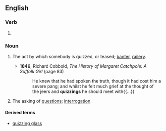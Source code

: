 ==English==

===Verb===
{{head|en|verb form}}

# {{present participle of|en|quiz|nocat=1}}

===Noun===
{{en-noun}}

# {{lb|en|now|rare|archaic}} The act by which somebody is quizzed, or teased; [[banter]], [[railery]]. {{defdate|from 18th c.}}
#* '''1846''', Richard Cobbold, ''The History of Margaret Catchpole: A Suffolk Girl'' (page 83)
#*: He knew that he had spoken the truth, though it had cost him a severe pang; and whilst he felt much grief at the thought of the jeers and '''quizzings''' he should meet with{{...}}
# The asking of [[question]]s; [[interrogation]]. {{defdate|from 19th c.}}

====Derived terms====
*[[quizzing glass]]
